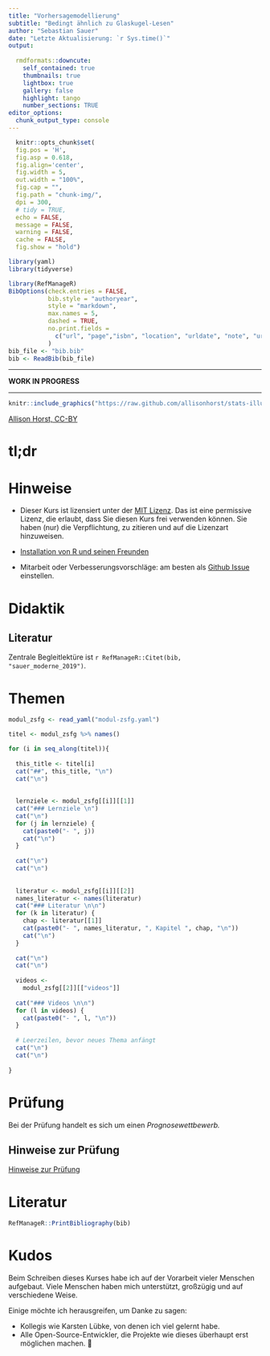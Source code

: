 ```yaml
---
title: "Vorhersagemodellierung"
subtitle: "Bedingt ähnlich zu Glaskugel-Lesen"
author: "Sebastian Sauer"
date: "Letzte Aktualisierung: `r Sys.time()`"
output:
   
  rmdformats::downcute:
    self_contained: true
    thumbnails: true
    lightbox: true
    gallery: false
    highlight: tango
    number_sections: TRUE
editor_options: 
  chunk_output_type: console
---
```


```r
  knitr::opts_chunk$set(
  fig.pos = 'H',
  fig.asp = 0.618,
  fig.align='center',
  fig.width = 5,
  out.width = "100%",
  fig.cap = "", 
  fig.path = "chunk-img/",
  dpi = 300,
  # tidy = TRUE,
  echo = FALSE,
  message = FALSE,
  warning = FALSE,
  cache = FALSE,
  fig.show = "hold")
```



```r
library(yaml)
library(tidyverse)
```





```r
library(RefManageR)
BibOptions(check.entries = FALSE, 
           bib.style = "authoryear", 
           style = "markdown",
           max.names = 5,
           dashed = TRUE,
           no.print.fields = 
             c("url", "page","isbn", "location", "urldate", "note", "urldate", "issn")
           )
bib_file <- "bib.bib"
bib <- ReadBib(bib_file)
```

---

**WORK IN PROGRESS**

---


```r
knitr::include_graphics("https://raw.github.com/allisonhorst/stats-illustrations/master/rstats-artwork/data_cowboy.png")
```



[Allison Horst, CC-BY](https://github.com/allisonhorst/stats-illustrations)


# tl;dr










# Hinweise


- Dieser Kurs ist lizensiert unter der [MIT Lizenz](https://github.com/sebastiansauer/bayes-start/blob/main/LICENSE). Das ist eine permissive Lizenz, die erlaubt, dass Sie diesen Kurs frei verwenden können. Sie haben (nur) die Verpflichtung, zu zitieren und auf die Lizenzart hinzuweisen.

- [Installation von R und seinen Freunden ](https://data-se.netlify.app/2021/11/30/installation-von-r-und-seiner-freunde/)


- Mitarbeit oder Verbesserungsvorschläge: am besten als [Github Issue](https://github.com/sebastiansauer/bayes-start/issues) einstellen.


# Didaktik

## Literatur

Zentrale Begleitlektüre ist `r RefManageR::Citet(bib, "sauer_moderne_2019")`.



# Themen






```r
modul_zsfg <- read_yaml("modul-zsfg.yaml")
```





```r

titel <- modul_zsfg %>% names()

for (i in seq_along(titel)){
  
  this_title <- titel[i]
  cat("##", this_title, "\n")
  cat("\n")
  
  
  lernziele <- modul_zsfg[[i]][[1]]
  cat("### Lernziele \n")
  cat("\n")
  for (j in lernziele) {
    cat(paste0("- ", j))
    cat("\n")
  }
  
  cat("\n")
  cat("\n")
  
  
  literatur <- modul_zsfg[[i]][[2]]
  names_literatur <- names(literatur)
  cat("### Literatur \n\n")
  for (k in literatur) {
    chap <- literatur[[1]]
    cat(paste0("- ", names_literatur, ", Kapitel ", chap, "\n"))
    cat("\n")
  }
  
  cat("\n")
  cat("\n")
  
  videos <- 
    modul_zsfg[[2]][["videos"]]
  
  cat("### Videos \n\n")
  for (l in videos) {
    cat(paste0("- ", l, "\n"))
  }
  
  # Leerzeilen, bevor neues Thema anfängt
  cat("\n")
  cat("\n")
  
}
```







# Prüfung

Bei der Prüfung handelt es sich um einen *Prognosewettbewerb.*

## Hinweise zur Prüfung

[Hinweise zur Prüfung](https://sebastiansauer.github.io/vorhersagemodellierung/Hinweise-Prognosewettbewerb.html)




# Literatur

```r
RefManageR::PrintBibliography(bib)
```




# Kudos

Beim Schreiben dieses Kurses habe ich auf der Vorarbeit vieler Menschen aufgebaut.
Viele Menschen haben mich unterstützt, großzügig und auf verschiedene Weise.

Einige möchte ich herausgreifen, um Danke zu sagen:

- Kollegis wie Karsten Lübke, von denen ich viel gelernt habe.
- Alle Open-Source-Entwickler, die Projekte wie dieses überhaupt erst möglichen machen. 💌

